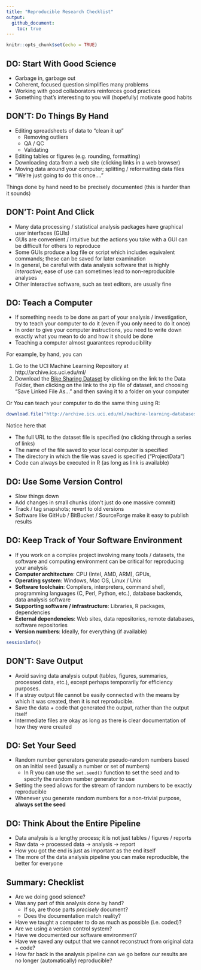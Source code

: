 ```yaml
---
title: "Reproducible Research Checklist"
output: 
  github_document:
    toc: true
---
```


```r
knitr::opts_chunk$set(echo = TRUE)
```

## DO: Start With Good Science

* Garbage in, garbage out
* Coherent, focused question simplifies many problems
* Working with good collaborators reinforces good practices
* Something that's interesting to you will (hopefully) motivate good
  habits

## DON'T: Do Things By Hand

* Editing spreadsheets of data to "clean it up"
  - Removing outliers
  - QA / QC
  - Validating
* Editing tables or figures (e.g. rounding, formatting)
* Downloading data from a web site (clicking links in a web browser)
* Moving data around your computer; splitting / reformatting data files
* "We're just going to do this once...."

Things done by hand need to be precisely documented (this is harder
than it sounds)

## DON'T: Point And Click

* Many data processing / statistical analysis packages have graphical user interfaces (GUIs)
* GUIs are convenient / intuitive but the actions you take with a GUI can be difficult for others to reproduce
* Some GUIs produce a log file or script which includes equivalent commands; these can be saved for later examination
* In general, be careful with data analysis software that is highly *interactive*; ease of use can sometimes lead to non-reproducible analyses
* Other interactive software, such as text editors, are usually fine

## DO: Teach a Computer

* If something needs to be done as part of your analysis / investigation, try to teach your computer to do it (even if you only need to do it once)
* In order to give your computer instructions, you need to write down exactly what you mean to do and how it should be done
* Teaching a computer almost guarantees reproducibility

For example, by hand, you can 

  1. Go to the UCI Machine Learning Repository at http://archive.ics.uci.edu/ml/
  2. Download the [Bike Sharing Dataset](http://archive.ics.uci.edu/ml/datasets/Bike+Sharing+Dataset) by clicking on the link to the Data Folder, then clicking on the link to the zip file of dataset, and choosing "Save Linked File As..." and then saving it to a folder on your computer

Or You can teach your computer to do the same thing using R:

``` r
download.file("http://archive.ics.uci.edu/ml/machine-learning-databases/00275/Bike-Sharing-Dataset.zip", "./ProjectData/Bike-Sharing-Dataset.zip")
```

Notice here that

* The full URL to the dataset file is specified (no clicking through a
  series of links)
* The name of the file saved to your local computer is specified
* The directory in which the file was saved is specified ("ProjectData")
* Code can always be executed in R (as long as link is available)

## DO: Use Some Version Control

* Slow things down
* Add changes in small chunks (don't just do one massive commit)
* Track / tag snapshots; revert to old versions
* Software like GitHub / BitBucket / SourceForge make it easy to
  publish results

## DO: Keep Track of Your Software Environment

* If you work on a complex project involving many tools / datasets, the software and computing environment can be critical for reproducing your analysis
* **Computer architecture**: CPU (Intel, AMD, ARM), GPUs, 
* **Operating system**: Windows, Mac OS, Linux / Unix
* **Software toolchain**: Compilers, interpreters, command shell, programming languages (C, Perl, Python, etc.), database backends, data analysis software
* **Supporting software / infrastructure**: Libraries, R packages, dependencies
* **External dependencies**: Web sites, data repositories, remote databases, software repositories
* **Version numbers**: Ideally, for everything (if available)

```r
sessionInfo()
```

## DON'T: Save Output

* Avoid saving data analysis output (tables, figures, summaries, processed data, etc.), except perhaps temporarily for efficiency purposes.
* If a stray output file cannot be easily connected with the means by which it was created, then it is not reproducible.
* Save the data + code that generated the output, rather than the output itself
* Intermediate files are okay as long as there is clear documentation of how they were created

## DO: Set Your Seed

* Random number generators generate pseudo-random numbers based on an initial seed (usually a number or set of numbers)
  - In R you can use the `set.seed()` function to set the seed and to specify the random number generator to use
* Setting the seed allows for the stream of random numbers to be exactly reproducible
* Whenever you generate random numbers for a non-trivial purpose, **always set the seed**

## DO: Think About the Entire Pipeline

* Data analysis is a lengthy process; it is not just tables / figures / reports
* Raw data -> processed data -> analysis -> report
* How you got the end is just as important as the end itself
* The more of the data analysis pipeline you can make reproducible, the better for everyone

## Summary: Checklist

* Are we doing good science?
* Was any part of this analysis done by hand?
  - If so, are those parts *precisely* document?
  - Does the documentation match reality?
* Have we taught a computer to do as much as possible (i.e. coded)?
* Are we using a version control system?
* Have we documented our software environment?
* Have we saved any output that we cannot reconstruct from original data + code?
* How far back in the analysis pipeline can we go before our results are no longer (automatically) reproducible?
